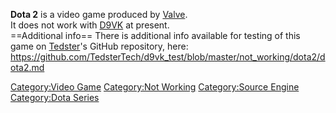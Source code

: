 <strong>Dota 2</strong> is a video game produced by [[Valve]].
<br />
It does not work with [[D9VK]] at present.
<br />
==Additional info==
There is additional info available for testing of this game on [[User:Tedster|Tedster]]'s GitHub repository, here:
<br />
https://github.com/TedsterTech/d9vk_test/blob/master/not_working/dota2/dota2.md
[[Category:Video Game]]
[[Category:Not Working]]
[[Category:Source Engine]]
[[Category:Dota Series]]
